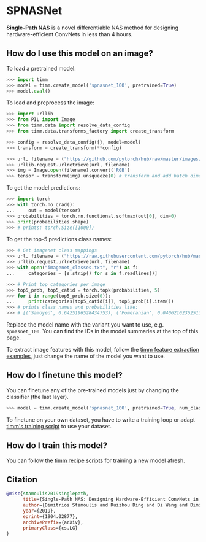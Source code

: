 # SPNASNet

**Single-Path NAS** is a novel differentiable NAS method for designing hardware-efficient ConvNets in less than 4 hours.

## How do I use this model on an image?

To load a pretrained model:

```py
>>> import timm
>>> model = timm.create_model('spnasnet_100', pretrained=True)
>>> model.eval()
```

To load and preprocess the image:

```py 
>>> import urllib
>>> from PIL import Image
>>> from timm.data import resolve_data_config
>>> from timm.data.transforms_factory import create_transform

>>> config = resolve_data_config({}, model=model)
>>> transform = create_transform(**config)

>>> url, filename = ("https://github.com/pytorch/hub/raw/master/images/dog.jpg", "dog.jpg")
>>> urllib.request.urlretrieve(url, filename)
>>> img = Image.open(filename).convert('RGB')
>>> tensor = transform(img).unsqueeze(0) # transform and add batch dimension
```

To get the model predictions:

```py
>>> import torch
>>> with torch.no_grad():
...     out = model(tensor)
>>> probabilities = torch.nn.functional.softmax(out[0], dim=0)
>>> print(probabilities.shape)
>>> # prints: torch.Size([1000])
```

To get the top-5 predictions class names:

```py
>>> # Get imagenet class mappings
>>> url, filename = ("https://raw.githubusercontent.com/pytorch/hub/master/imagenet_classes.txt", "imagenet_classes.txt")
>>> urllib.request.urlretrieve(url, filename) 
>>> with open("imagenet_classes.txt", "r") as f:
...     categories = [s.strip() for s in f.readlines()]

>>> # Print top categories per image
>>> top5_prob, top5_catid = torch.topk(probabilities, 5)
>>> for i in range(top5_prob.size(0)):
...     print(categories[top5_catid[i]], top5_prob[i].item())
>>> # prints class names and probabilities like:
>>> # [('Samoyed', 0.6425196528434753), ('Pomeranian', 0.04062102362513542), ('keeshond', 0.03186424449086189), ('white wolf', 0.01739676296710968), ('Eskimo dog', 0.011717947199940681)]
```

Replace the model name with the variant you want to use, e.g. `spnasnet_100`. You can find the IDs in the model summaries at the top of this page.

To extract image features with this model, follow the [timm feature extraction examples](../feature_extraction), just change the name of the model you want to use.

## How do I finetune this model?

You can finetune any of the pre-trained models just by changing the classifier (the last layer).

```py
>>> model = timm.create_model('spnasnet_100', pretrained=True, num_classes=NUM_FINETUNE_CLASSES)
```
To finetune on your own dataset, you have to write a training loop or adapt [timm's training
script](https://github.com/rwightman/pytorch-image-models/blob/master/train.py) to use your dataset.

## How do I train this model?

You can follow the [timm recipe scripts](../scripts) for training a new model afresh.

## Citation

```BibTeX
@misc{stamoulis2019singlepath,
      title={Single-Path NAS: Designing Hardware-Efficient ConvNets in less than 4 Hours}, 
      author={Dimitrios Stamoulis and Ruizhou Ding and Di Wang and Dimitrios Lymberopoulos and Bodhi Priyantha and Jie Liu and Diana Marculescu},
      year={2019},
      eprint={1904.02877},
      archivePrefix={arXiv},
      primaryClass={cs.LG}
}
```

<!--
Type: model-index
Collections:
- Name: SPNASNet
  Paper:
    Title: 'Single-Path NAS: Designing Hardware-Efficient ConvNets in less than 4
      Hours'
    URL: https://paperswithcode.com/paper/single-path-nas-designing-hardware-efficient
Models:
- Name: spnasnet_100
  In Collection: SPNASNet
  Metadata:
    FLOPs: 442385600
    Parameters: 4420000
    File Size: 17902337
    Architecture:
    - Average Pooling
    - Batch Normalization
    - Convolution
    - Depthwise Separable Convolution
    - Dropout
    - ReLU
    Tasks:
    - Image Classification
    Training Data:
    - ImageNet
    ID: spnasnet_100
    Crop Pct: '0.875'
    Image Size: '224'
    Interpolation: bilinear
  Code: https://github.com/rwightman/pytorch-image-models/blob/9a25fdf3ad0414b4d66da443fe60ae0aa14edc84/timm/models/efficientnet.py#L995
  Weights: https://github.com/rwightman/pytorch-image-models/releases/download/v0.1-weights/spnasnet_100-048bc3f4.pth
  Results:
  - Task: Image Classification
    Dataset: ImageNet
    Metrics:
      Top 1 Accuracy: 74.08%
      Top 5 Accuracy: 91.82%
-->
